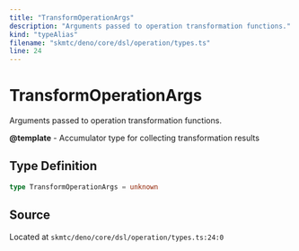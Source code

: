```yaml
---
title: "TransformOperationArgs"
description: "Arguments passed to operation transformation functions."
kind: "typeAlias"
filename: "skmtc/deno/core/dsl/operation/types.ts"
line: 24
---
```


# TransformOperationArgs

Arguments passed to operation transformation functions.


**@template** - Accumulator type for collecting transformation results

## Type Definition

```typescript
type TransformOperationArgs = unknown
```

## Source

Located at `skmtc/deno/core/dsl/operation/types.ts:24:0`
